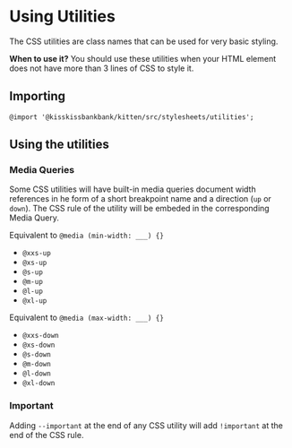 
<Meta title="Documentation/Usage/Using Utilities" />

# Using Utilities

The CSS utilities are class names that can be used for very basic styling.

**When to use it?** You should use these utilities when your HTML element does
not have more than 3 lines of CSS to style it.

## Importing

```
@import '@kisskissbankbank/kitten/src/stylesheets/utilities';
```

## Using the utilities

### Media Queries

Some CSS utilities will have built-in media queries document width references in
 he form of a short breakpoint name and a direction (`up` or `down`).
The CSS rule of the utility will be embeded in the corresponding Media Query.

Equivalent to `@media (min-width: ___) {}`

- `@xxs-up`
- `@xs-up`
- `@s-up`
- `@m-up`
- `@l-up`
- `@xl-up`


Equivalent to `@media (max-width: ___) {}`

- `@xxs-down`
- `@xs-down`
- `@s-down`
- `@m-down`
- `@l-down`
- `@xl-down`

### Important

Adding `--important` at the end of any CSS utility will add `!important` at the
end of the CSS rule.
